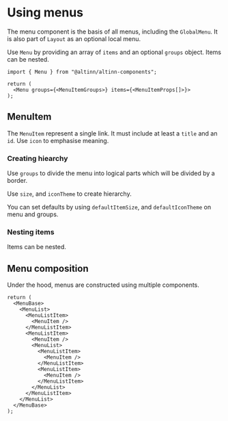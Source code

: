 
<Meta title="Menu" />

# Using menus

The menu component is the basis of all menus, including the `GlobalMenu`. It is also part of `Layout` as an optional local menu.

Use `Menu` by providing an array of `items` and an optional `groups` object. Items can be nested.

```tsx
import { Menu } from "@altinn/altinn-components";

return (
  <Menu groups={<MenuItemGroups>} items={<MenuItemProps[]>}>
);
```

## MenuItem

The `MenuItem` represent a single link. It must include at least a `title` and an `id`. Use `icon` to emphasise meaning.

<Canvas of={MenuStories.Default} />

### Creating hiearchy

Use `groups` to divide the menu into logical parts which will be divided by a border.

Use `size`, and `iconTheme` to create hierarchy.

You can set defaults by using `defaultItemSize`, and `defaultIconTheme` on menu and groups.

<Canvas of={MenuStories.CreatingHiearchy} />

### Nesting items

Items can be nested.

<Canvas of={MenuStories.NestingItems} />

## Menu composition

Under the hood, menus are constructed using multiple components.

```tsx
return (
  <MenuBase>
    <MenuList>
      <MenuListItem>
        <MenuItem />
      </MenuListItem>
      <MenuListItem>
        <MenuItem />
        <MenuList>
          <MenuListItem>
            <MenuItem />
          </MenuListItem>
          <MenuListItem>
            <MenuItem />
          </MenuListItem>
        </MenuList>
      </MenuListItem>
    </MenuList>
  </MenuBase>
);
```
